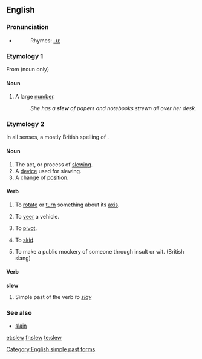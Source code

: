 ==English==


===Pronunciation===
*{{IPA|/sluː/}}
*:Rhymes: [[Rhymes:English:-uː|-uː]]

===Etymology 1===
From {{Ir.}} {{term|slua||[[crowd]]}} (noun only)

====Noun====
{{en-noun}}

# {{US}} A large [[number]].
#:''She has a '''slew''' of papers and notebooks strewn all over her desk.''

===Etymology 2===
In all senses, a mostly British spelling of {{term|slue}}.

====Noun====
{{en-noun}}

# The act, or process of [[slewing]].
# A [[device]] used for slewing.
# A change of [[position]].

====Verb====
{{en-verb}}
# {{transitive}} To [[rotate]] or [[turn]] something about its [[axis]].
# {{transitive}} To [[veer]] a vehicle.
# {{intransitive}} To [[pivot]].
# {{intransitive}} To [[skid]].
# {{transitive}} To make a public mockery of someone through insult or wit. (British slang)

====Verb====
'''slew'''
# Simple past of the verb ''to [[slay]]''

===See also===
* [[slain]]

[[Category:English simple past forms]]

[[et:slew]]
[[fr:slew]]
[[te:slew]]
